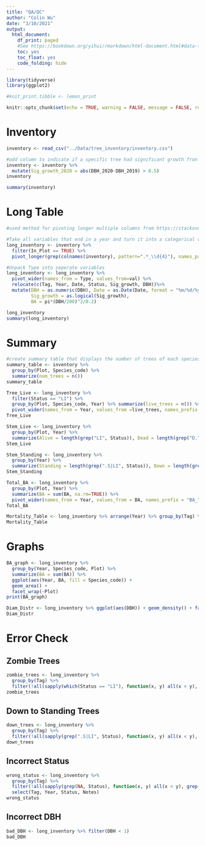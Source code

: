 ```yaml
---
title: "QA/QC"
author: "Colin Wu"
date: "3/10/2021"
output: 
  html_document:
    df_print: paged
    #See https://bookdown.org/yihui/rmarkdown/html-document.html#data-frame-printing
    toc: yes
    toc_float: yes
    code_folding: hide
---
```

```r
library(tidyverse)
library(ggplot2)

#knit_print.tibble <- lemon_print

knitr::opts_chunk$set(echo = TRUE, warning = FALSE, message = FALSE, rows.print=20)
```

# Inventory
```r
inventory <- read_csv("../Data/tree_inventory/inventory.csv")

#add column to indicate if a specific tree had significant growth fron 2019 to 2020
inventory <- inventory %>%
  mutate(Sig_growth_2020 = abs(DBH_2020-DBH_2019) > 0.5)
inventory

summary(inventory)
```

# Long Table
```r
#used method for pivoting longer multiple columns from https://stackoverflow.com/questions/61367186/pivot-longer-into-multiple-columns

#Take all variables that end in a year and turn it into a categorical variable Type
long_inventory <- inventory %>% 
  filter(In_Plot == TRUE) %>%
  pivot_longer(grep(colnames(inventory), pattern=".*_\\d{4}"), names_pattern = "(.*)_(\\d{4})", names_to = c("Type","Year"), values_to = "val",  values_transform = list(val = as.character), names_transform = list(Year = as.integer))

#Unpack Type into seperate variables
long_inventory <- long_inventory %>% 
  pivot_wider(names_from = Type, values_from=val) %>%
  relocate(c(Tag, Year, Date, Status, Sig_growth, DBH))%>%
  mutate(DBH = as.numeric(DBH), Date = as.Date(Date, format = "%m/%d/%y"), 
         Sig_growth = as.logical(Sig_growth),
         BA = pi*(DBH/200)^2/0.2)

long_inventory
summary(long_inventory)
```

# Summary
```r
#create summary table that displays the number of trees of each species in each plot
summary_table <- inventory %>% 
  group_by(Plot, Species_code) %>% 
  summarize(num_trees = n())
summary_table

Tree_Live <- long_inventory %>% 
  filter(Status == "LI") %>% 
  group_by(Plot, Species_code, Year) %>% summarize(live_trees = n()) %>% 
  pivot_wider(names_from = Year, values_from =live_trees, names_prefix = "Live_Trees_")
Tree_Live

Stem_Live <- long_inventory %>% 
  group_by(Plot, Year) %>% 
  summarize(Alive = length(grep("LI", Status)), Dead = length(grep("D.", Status)))
Stem_Live

Stem_Standing <- long_inventory %>% 
  group_by(Year) %>%
  summarize(Standing = length(grep(".S|LI", Status)), Down = length(grep(".C", Status)))
Stem_Standing

Total_BA <- long_inventory %>% 
  group_by(Plot, Year) %>% 
  summarize(BA = sum(BA, na.rm=TRUE)) %>%
  pivot_wider(names_from = Year, values_from = BA, names_prefix = "BA_")
Total_BA

Mortality_Table <- long_inventory %>% arrange(Year) %>% group_by(Tag) %>% filter((lag(Status) == "LI" | is.na(lag(Status))) & grepl("D.", Status))
Mortality_Table
```

# Graphs
```r
BA_graph <- long_inventory %>% 
  group_by(Year, Species_code, Plot) %>% 
  summarize(BA = sum(BA)) %>% 
  ggplot(aes(Year, BA, fill = Species_code)) +
  geom_area() +
  facet_wrap(~Plot)
print(BA_graph)

Diam_Distr <- long_inventory %>% ggplot(aes(DBH)) + geom_density() + facet_grid(Year~Plot)
Diam_Distr
```

# Error Check {.tabset}
## Zombie Trees
```r
zombie_trees <- long_inventory %>%
  group_by(Tag) %>%
  filter(!all(sapply(which(Status == "LI"), function(x, y) all(x < y), which(Status != "LI"))))
zombie_trees
```

## Down to Standing Trees
```r
down_trees <- long_inventory %>% 
  group_by(Tag) %>%
  filter(!all(sapply(grep(".S|LI", Status), function(x, y) all(x < y), grep(".C", Status))))
down_trees
```

## Incorrect Status
```r
wrong_status <- long_inventory %>%
  group_by(Tag) %>%
  filter(!all(sapply(grep(NA, Status), function(x, y) all(x < y), grep(!NA, Status))) | (!grepl("LI|D[SC]", Status) & !is.na(Status))) %>% 
  select(Tag, Year, Status, Notes)
wrong_status
```

## Incorrect DBH
```r
bad_DBH <- long_inventory %>% filter(DBH < 1)
bad_DBH
```

